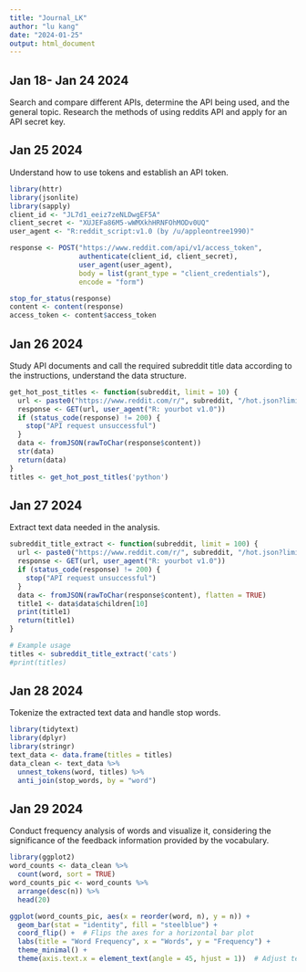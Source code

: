 ```yaml
---
title: "Journal_LK"
author: "lu kang"
date: "2024-01-25"
output: html_document
---
```


## Jan 18- Jan 24 2024

Search and compare different APIs, determine the API being used, and the general topic. Research the methods of using reddits API and apply for an API secret key.

## Jan 25 2024

Understand how to use tokens and establish an API token.

```r
library(httr)
library(jsonlite)
library(sapply)
client_id <- "JL7d1_eeiz7zeNLDwgEF5A"
client_secret <- "XUJEFa86M5-wWMXkhHRNFOhMODv0UQ"
user_agent <- "R:reddit_script:v1.0 (by /u/appleontree1990)"

response <- POST("https://www.reddit.com/api/v1/access_token",
                 authenticate(client_id, client_secret),
                 user_agent(user_agent),
                 body = list(grant_type = "client_credentials"),
                 encode = "form")

stop_for_status(response)
content <- content(response)
access_token <- content$access_token
```

## Jan 26 2024

Study API documents and call the required subreddit title data according to the instructions, understand the data structure.

```r
get_hot_post_titles <- function(subreddit, limit = 10) {
  url <- paste0("https://www.reddit.com/r/", subreddit, "/hot.json?limit=", limit)
  response <- GET(url, user_agent("R: yourbot v1.0"))
  if (status_code(response) != 200) {
    stop("API request unsuccessful")
  }
  data <- fromJSON(rawToChar(response$content))
  str(data)
  return(data)
}
titles <- get_hot_post_titles('python')
```

## Jan 27 2024

Extract text data needed in the analysis.
```r
subreddit_title_extract <- function(subreddit, limit = 100) {
  url <- paste0("https://www.reddit.com/r/", subreddit, "/hot.json?limit=", limit)
  response <- GET(url, user_agent("R: yourbot v1.0"))
  if (status_code(response) != 200) {
    stop("API request unsuccessful")
  }
  data <- fromJSON(rawToChar(response$content), flatten = TRUE)
  title1 <- data$data$children[10]
  print(title1)
  return(title1)
}

# Example usage
titles <- subreddit_title_extract('cats')
#print(titles)
```



## Jan 28 2024


Tokenize the extracted text data and handle stop words.

```r
library(tidytext)
library(dplyr)
library(stringr)
text_data <- data.frame(titles = titles)
data_clean <- text_data %>%
  unnest_tokens(word, titles) %>%
  anti_join(stop_words, by = "word")

```

## Jan 29 2024

Conduct frequency analysis of words and visualize it, considering the significance of the feedback information provided by the vocabulary.

```r
library(ggplot2)
word_counts <- data_clean %>%
  count(word, sort = TRUE)
word_counts_pic <- word_counts %>%
  arrange(desc(n)) %>%
  head(20)

ggplot(word_counts_pic, aes(x = reorder(word, n), y = n)) +
  geom_bar(stat = "identity", fill = "steelblue") +
  coord_flip() +  # Flips the axes for a horizontal bar plot
  labs(title = "Word Frequency", x = "Words", y = "Frequency") +
  theme_minimal() +
  theme(axis.text.x = element_text(angle = 45, hjust = 1))  # Adjust text angle for x-axis labels
```








